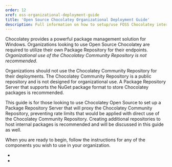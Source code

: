 ```yaml
---
order: 12
xref: oss-organizational-deployment-guide
title: 'Open Source Chocolatey Organizational Deployment Guide'
description: Full information on how to setup/use FOSS Chocolatey internally
---
```


Chocolatey provides a powerful package management solution for Windows. Organizations looking to use Open Source Chocolatey are required to utilize their own Package Repository for their endpoints.
_Organizational use of the Chocolatey Community Repository is not recommended_.

<Callout type="warning" title="Organizational Use of the Chocolatey Community Repository">
Organizations should not use the Chocolatey Community Repository for their deployments. The Chocolatey Community Repository is a public repository and is not designed for organizational use. A Package Repository Server that supports the NuGet package format to store Chocolatey packages is recommended.
</Callout>

This guide is for those looking to use Chocolatey Open Source to set up a Package Repository Server that will proxy the Chocolatey Community Repository,
preventing rate limits that would be applied with direct use of the Chocolatey Community Repository. Creating additional repositories to host internal packages is recommended and will be discussed in this guide as well.

When you are ready to begin, follow the instructions for any of the components you wish to use in your organization.

 - <Xref title="Set Up A Package Repository Server" value="setup-nexus-repository-oss-solution" />
 - <Xref title="Creating Chocolatey Packages" value="package-creation-guide" />
